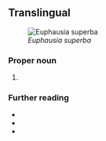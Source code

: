==Translingual==
[[File:Antarctic_krill_(Euphausia_superba).jpg|thumb|''Euphausia superba'']]

===Proper noun===
{{taxoninfl|i=1|g=f|head=[[Euphausia]] {{epinew|superbus|superba|la}}}}

# {{taxon|species|family|Euphausiidae|{{vern|Antarctic krill}}, the most abundant species of [[krill]], marine [[crustacean]] [[plankton]], food for [[whale]]s, [[penguin]]s, fish, seals and birds, and keystone organism of the Antarctic ecosystem}}

===Further reading===
* {{pedia|i=1}}
* {{specieslite|i=1}}
* {{comcatlite|i=1}}